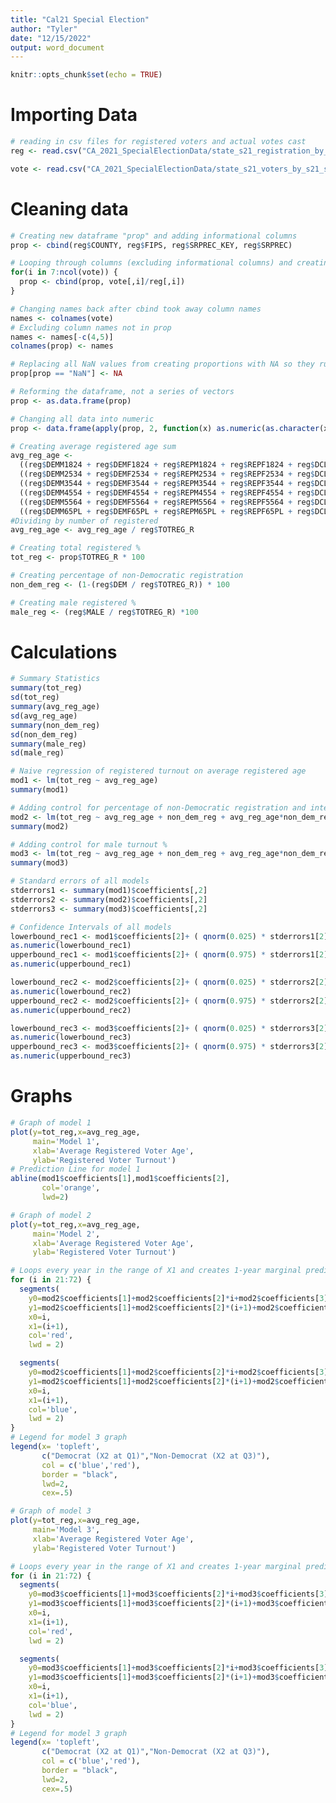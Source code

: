 ```yaml
---
title: "Cal21 Special Election"
author: "Tyler"
date: "12/15/2022"
output: word_document
---
```


```r
knitr::opts_chunk$set(echo = TRUE)
```

# Importing Data
```r
# reading in csv files for registered voters and actual votes cast
reg <- read.csv("CA_2021_SpecialElectionData/state_s21_registration_by_s21_srprec/state_s21_registration_by_s21_srprec.csv")

vote <- read.csv("CA_2021_SpecialElectionData/state_s21_voters_by_s21_srprec/state_s21_voters_by_s21_srprec.csv")
```

# Cleaning data
```r
# Creating new dataframe "prop" and adding informational columns
prop <- cbind(reg$COUNTY, reg$FIPS, reg$SRPREC_KEY, reg$SRPREC)

# Looping through columns (excluding informational columns) and creating a proportion of "voted" / "registered", saved into "prop" (a proportion of registered turnout)
for(i in 7:ncol(vote)) {
  prop <- cbind(prop, vote[,i]/reg[,i])
}

# Changing names back after cbind took away column names
names <- colnames(vote)
# Excluding column names not in prop
names <- names[-c(4,5)]
colnames(prop) <- names

# Replacing all NaN values from creating proportions with NA so they run in regressions
prop[prop == "NaN"] <- NA

# Reforming the dataframe, not a series of vectors
prop <- as.data.frame(prop)

# Changing all data into numeric
prop <- data.frame(apply(prop, 2, function(x) as.numeric(as.character(x))))

# Creating average registered age sum
avg_reg_age <- 
  ((reg$DEMM1824 + reg$DEMF1824 + reg$REPM1824 + reg$REPF1824 + reg$DCLM1824 + reg$DCLF1824 + reg$OTHM1824 + reg$OTHF1824)*21) +
  ((reg$DEMM2534 + reg$DEMF2534 + reg$REPM2534 + reg$REPF2534 + reg$DCLM2534 + reg$DCLF2534 + reg$OTHM2534 + reg$OTHF2534)*29.5) +
  ((reg$DEMM3544 + reg$DEMF3544 + reg$REPM3544 + reg$REPF3544 + reg$DCLM3544 + reg$DCLF3544 + reg$OTHM3544 + reg$OTHF3544)*39.5) +
  ((reg$DEMM4554 + reg$DEMF4554 + reg$REPM4554 + reg$REPF4554 + reg$DCLM4554 + reg$DCLF4554 + reg$OTHM4554 + reg$OTHF4554)*49.5) +
  ((reg$DEMM5564 + reg$DEMF5564 + reg$REPM5564 + reg$REPF5564 + reg$DCLM5564 + reg$DCLF5564 + reg$OTHM5564 + reg$OTHF5564)*59.5) +
  ((reg$DEMM65PL + reg$DEMF65PL + reg$REPM65PL + reg$REPF65PL + reg$DCLM65PL + reg$DCLF65PL + reg$OTHM65PL + reg$OTHF65PL)*72)
#Dividing by number of registered
avg_reg_age <- avg_reg_age / reg$TOTREG_R

# Creating total registered %
tot_reg <- prop$TOTREG_R * 100

# Creating percentage of non-Democratic registration
non_dem_reg <- (1-(reg$DEM / reg$TOTREG_R)) * 100

# Creating male registered %
male_reg <- (reg$MALE / reg$TOTREG_R) *100
```

# Calculations
```r
# Summary Statistics
summary(tot_reg)
sd(tot_reg)
summary(avg_reg_age)
sd(avg_reg_age)
summary(non_dem_reg)
sd(non_dem_reg)
summary(male_reg)
sd(male_reg)

# Naive regression of registered turnout on average registered age
mod1 <- lm(tot_reg ~ avg_reg_age)
summary(mod1)

# Adding control for percentage of non-Democratic registration and interaction of percentage of non-Democratic registration and average registered age
mod2 <- lm(tot_reg ~ avg_reg_age + non_dem_reg + avg_reg_age*non_dem_reg)
summary(mod2)

# Adding control for male turnout %
mod3 <- lm(tot_reg ~ avg_reg_age + non_dem_reg + avg_reg_age*non_dem_reg + male_reg)
summary(mod3)

# Standard errors of all models
stderrors1 <- summary(mod1)$coefficients[,2]
stderrors2 <- summary(mod2)$coefficients[,2]
stderrors3 <- summary(mod3)$coefficients[,2]

# Confidence Intervals of all models
lowerbound_rec1 <- mod1$coefficients[2]+ ( qnorm(0.025) * stderrors1[2] )
as.numeric(lowerbound_rec1)
upperbound_rec1 <- mod1$coefficients[2]+ ( qnorm(0.975) * stderrors1[2] )
as.numeric(upperbound_rec1)

lowerbound_rec2 <- mod2$coefficients[2]+ ( qnorm(0.025) * stderrors2[2] )
as.numeric(lowerbound_rec2)
upperbound_rec2 <- mod2$coefficients[2]+ ( qnorm(0.975) * stderrors2[2] )
as.numeric(upperbound_rec2)

lowerbound_rec3 <- mod3$coefficients[2]+ ( qnorm(0.025) * stderrors3[2] )
as.numeric(lowerbound_rec3)
upperbound_rec3 <- mod3$coefficients[2]+ ( qnorm(0.975) * stderrors3[2] )
as.numeric(upperbound_rec3)
```

# Graphs
```r
# Graph of model 1
plot(y=tot_reg,x=avg_reg_age, 
     main='Model 1',
     xlab='Average Registered Voter Age',
     ylab='Registered Voter Turnout')
# Prediction Line for model 1
abline(mod1$coefficients[1],mod1$coefficients[2],
       col='orange',
       lwd=2)

# Graph of model 2
plot(y=tot_reg,x=avg_reg_age, 
     main='Model 2',
     xlab='Average Registered Voter Age',
     ylab='Registered Voter Turnout')

# Loops every year in the range of X1 and creates 1-year marginal predicted line of best fit segments to visualize the effect of the interaction term at X2=Q1 and X2=Q3
for (i in 21:72) {
  segments(
    y0=mod2$coefficients[1]+mod2$coefficients[2]*i+mod2$coefficients[3]*45.11+mod2$coefficients[4]*i*45.11,
    y1=mod2$coefficients[1]+mod2$coefficients[2]*(i+1)+mod2$coefficients[3]*45.11+mod2$coefficients[4]*(i+1)*45.11,
    x0=i,
    x1=(i+1),
    col='red',
    lwd = 2)

  segments(
    y0=mod2$coefficients[1]+mod2$coefficients[2]*i+mod2$coefficients[3]*66.13+mod2$coefficients[4]*i*66.13,
    y1=mod2$coefficients[1]+mod2$coefficients[2]*(i+1)+mod2$coefficients[3]*66.13+mod2$coefficients[4]*(i+1)*66.13,
    x0=i,
    x1=(i+1),
    col='blue',
    lwd = 2)
}
# Legend for model 3 graph
legend(x= 'topleft',
       c("Democrat (X2 at Q1)","Non-Democrat (X2 at Q3)"),
       col = c('blue','red'),
       border = "black",
       lwd=2,
       cex=.5)

# Graph of model 3
plot(y=tot_reg,x=avg_reg_age, 
     main='Model 3',
     xlab='Average Registered Voter Age',
     ylab='Registered Voter Turnout')

# Loops every year in the range of X1 and creates 1-year marginal predicted line of best fit segments to visualize the effect of the interaction term at X2=Q1 and X2=Q3
for (i in 21:72) {
  segments(
    y0=mod3$coefficients[1]+mod3$coefficients[2]*i+mod3$coefficients[3]*45.11+mod3$coefficients[5]*i*45.11+mod3$coefficients[4]*50.78,
    y1=mod3$coefficients[1]+mod3$coefficients[2]*(i+1)+mod3$coefficients[3]*45.11+mod3$coefficients[5]*(i+1)*45.11+mod3$coefficients[4]*50.78,
    x0=i,
    x1=(i+1),
    col='red',
    lwd = 2)

  segments(
    y0=mod3$coefficients[1]+mod3$coefficients[2]*i+mod3$coefficients[3]*66.13+mod3$coefficients[5]*i*66.13+mod3$coefficients[4]*50.78,
    y1=mod3$coefficients[1]+mod3$coefficients[2]*(i+1)+mod3$coefficients[3]*66.13+mod3$coefficients[5]*(i+1)*66.13+mod3$coefficients[4]*50.78,
    x0=i,
    x1=(i+1),
    col='blue',
    lwd = 2)
}
# Legend for model 3 graph
legend(x= 'topleft',
       c("Democrat (X2 at Q1)","Non-Democrat (X2 at Q3)"),
       col = c('blue','red'),
       border = "black",
       lwd=2,
       cex=.5)
```

